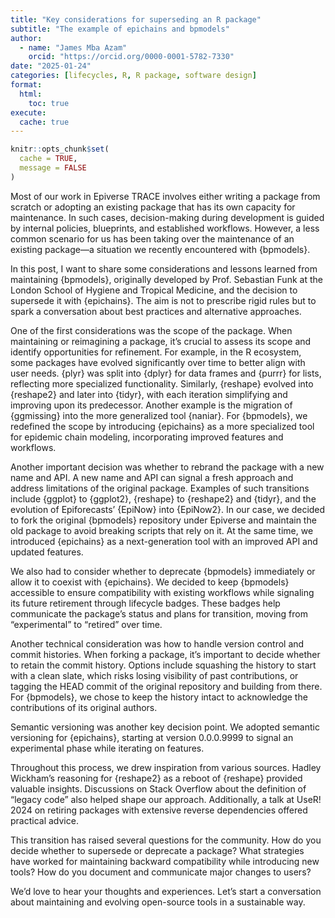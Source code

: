 ```yaml
---
title: "Key considerations for superseding an R package"
subtitle: "The example of epichains and bpmodels"
author:
  - name: "James Mba Azam"
    orcid: "https://orcid.org/0000-0001-5782-7330"
date: "2025-01-24"
categories: [lifecycles, R, R package, software design]
format:
  html:
    toc: true
execute: 
  cache: true
---
```


```r
knitr::opts_chunk$set(
  cache = TRUE,
  message = FALSE
)
```

Most of our work in Epiverse TRACE involves either writing a package from scratch or adopting an existing package that has its own capacity for maintenance. In such cases, decision-making during development is guided by internal policies, blueprints, and established workflows. However, a less common scenario for us has been taking over the maintenance of an existing package—a situation we recently encountered with {bpmodels}.

In this post, I want to share some considerations and lessons learned from maintaining {bpmodels}, originally developed by Prof. Sebastian Funk at the London School of Hygiene and Tropical Medicine, and the decision to supersede it with {epichains}. The aim is not to prescribe rigid rules but to spark a conversation about best practices and alternative approaches.

One of the first considerations was the scope of the package. When maintaining or reimagining a package, it’s crucial to assess its scope and identify opportunities for refinement. For example, in the R ecosystem, some packages have evolved significantly over time to better align with user needs. {plyr} was split into {dplyr} for data frames and {purrr} for lists, reflecting more specialized functionality. Similarly, {reshape} evolved into {reshape2} and later into {tidyr}, with each iteration simplifying and improving upon its predecessor. Another example is the migration of {ggmissing} into the more generalized tool {naniar}. For {bpmodels}, we redefined the scope by introducing {epichains} as a more specialized tool for epidemic chain modeling, incorporating improved features and workflows.

Another important decision was whether to rebrand the package with a new name and API. A new name and API can signal a fresh approach and address limitations of the original package. Examples of such transitions include {ggplot} to {ggplot2}, {reshape} to {reshape2} and {tidyr}, and the evolution of Epiforecasts’ {EpiNow} into {EpiNow2}. In our case, we decided to fork the original {bpmodels} repository under Epiverse and maintain the old package to avoid breaking scripts that rely on it. At the same time, we introduced {epichains} as a next-generation tool with an improved API and updated features.

We also had to consider whether to deprecate {bpmodels} immediately or allow it to coexist with {epichains}. We decided to keep {bpmodels} accessible to ensure compatibility with existing workflows while signaling its future retirement through lifecycle badges. These badges help communicate the package’s status and plans for transition, moving from “experimental” to “retired” over time.

Another technical consideration was how to handle version control and commit histories. When forking a package, it’s important to decide whether to retain the commit history. Options include squashing the history to start with a clean slate, which risks losing visibility of past contributions, or tagging the HEAD commit of the original repository and building from there. For {bpmodels}, we chose to keep the history intact to acknowledge the contributions of its original authors.

Semantic versioning was another key decision point. We adopted semantic versioning for {epichains}, starting at version 0.0.0.9999 to signal an experimental phase while iterating on features.

Throughout this process, we drew inspiration from various sources. Hadley Wickham’s reasoning for {reshape2} as a reboot of {reshape} provided valuable insights. Discussions on Stack Overflow about the definition of "legacy code" also helped shape our approach. Additionally, a talk at UseR! 2024 on retiring packages with extensive reverse dependencies offered practical advice.

This transition has raised several questions for the community. How do you decide whether to supersede or deprecate a package? What strategies have worked for maintaining backward compatibility while introducing new tools? How do you document and communicate major changes to users?

We’d love to hear your thoughts and experiences. Let’s start a conversation about maintaining and evolving open-source tools in a sustainable way.
